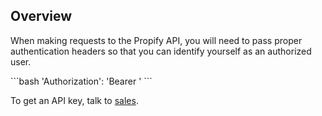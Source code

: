 ## Overview

When making requests to the Propify API, you will need to pass proper authentication headers so that you can identify yourself as an authorized user.

<CodeBlock title ="auth header">
```bash
'Authorization': 'Bearer <token>'
```
</CodeBlock>

To get an API key, talk to [sales](https://getpropify.com/schedule-a-call).